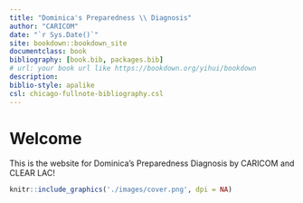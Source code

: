 ```yaml
--- 
title: "Dominica's Preparedness \\ Diagnosis"
author: "CARICOM"
date: "`r Sys.Date()`"
site: bookdown::bookdown_site
documentclass: book
bibliography: [book.bib, packages.bib]
# url: your book url like https://bookdown.org/yihui/bookdown
description:
biblio-style: apalike
csl: chicago-fullnote-bibliography.csl
---
```



# Welcome {-}

This is the website for Dominica's Preparedness Diagnosis by CARICOM and CLEAR LAC!


```r
knitr::include_graphics('./images/cover.png', dpi = NA)

```


